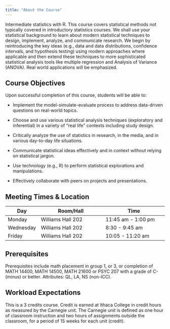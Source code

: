 ```yaml
---
title: "About the Course"
---
```


Intermediate statistics with R.
This course covers statistical methods not typically covered in introductory statistics courses.
We shall use your statistical background to learn about modern statistical techniques to design, implement, analyze, and communicate research.
We begin by reintroducing the key ideas (e.g., data and data distributions, confidence intervals, and hypothesis testing) using modern approaches where applicable and then extend these techniques to more sophisticated statistical analysis tools like multiple regression and Analysis of Variance (ANOVA).
Real world applications will be emphasized.

## Course Objectives
Upon successful completion of this course, students will be able to:

- Implement the model-simulate-evaluate process to address data-driven questions on real-world topics.

- Choose and use various statistical analysis techniques (exploratory and inferential) in a variety of “real life” contexts including study design.

- Critically analyze the use of statistics in research, in the media, and in various day-to-day life situations.

- Communicate statistical ideas effectively and in context without relying on statistical jargon.

- Use technology (e.g., R) to perform statistical explorations and manipulations.

- Effectively collaborate with peers on projects and presentations.


## Meeting Times & Location

| Day     | Room/Hall                      | Time                          |
|---------|--------------------------------|-------------------------------|
| Monday  | Williams Hall 202              |  11:45 am - 1:00 pm           |
| Wednesday|Williams Hall 202              |  8:30 - 9:45 am               |
| Friday  | Williams Hall 202              |  10:05 - 11:20 am          |


## Prerequisites
Prerequisites include math placement in group 1, or 3, or completion of MATH 14400, MATH 14500, MATH 21600 or PSYC 207 with a grade of C- (minus) or better.
Attributes: QL, LA, NS (non-ICC).



## Workload Expectations
This is a 3 credits course. Credit is earned at Ithaca College in credit hours as measured by the Carnegie unit. The Carnegie unit is defined as one hour of classroom instruction and two hours of assignments outside the classroom, for a period of 15 weeks for each unit (credit).
